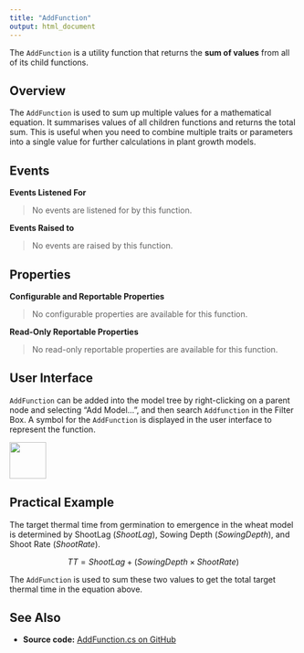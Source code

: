 ```yaml
---
title: "AddFunction"
output: html_document
---
```


The `AddFunction` is a utility function that returns the **sum of values** from all of its child functions.


## Overview

The `AddFunction` is used to sum up multiple values for a mathematical equation. It summarises values of all children functions and returns the total sum. This is useful when you need to combine multiple traits or parameters into a single value for further calculations in plant growth models. 



## Events 


**Events Listened For**

> No events are listened for by this function.


**Events Raised to**

> No events are raised by this function.


## Properties


**Configurable and Reportable Properties**

> No configurable properties are available for this function.

**Read-Only Reportable Properties**

> No read-only reportable properties are available for this function.


## User Interface

`AddFunction` can be added into the model tree by right-clicking on a parent node and selecting "Add Model...", and then search `Addfunction` in the Filter Box. A symbol for the `AddFunction` is displayed in the user interface to represent the function.

![](https://github.com/APSIMInitiative/ApsimX/raw/master/ApsimNG/Resources/TreeViewImages/AddFunction.png){ width=64px }


## Practical Example

The target thermal time from germination to emergence in the wheat model is determined by ShootLag ($ShootLag$), Sowing Depth ($SowingDepth$), and Shoot Rate ($ShootRate$).

$$
TT = ShootLag + (SowingDepth \times ShootRate)
$$

The `AddFunction` is used to sum these two values to get the total target thermal time in the equation above.



## See Also

* **Source code:** [AddFunction.cs on GitHub](http://github.com/APSIMInitiative/ApsimX/blob/master/Models/Functions/AddFunction.cs)